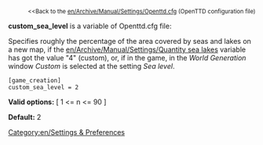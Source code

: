 
:<small><<Back to the [[en/Archive/Manual/Settings/Openttd.cfg]] (OpenTTD configuration file)</small>


'''custom_sea_level''' is a variable of Openttd.cfg file:

Specifies roughly the percentage of the area covered by seas and lakes on a new map, if the [[en/Archive/Manual/Settings/Quantity sea lakes]] variable has got the value "4" (custom), or, if in the game, in the ''World Generation'' window ''Custom'' is selected at the setting ''Sea level''.

<pre>
[game_creation]
custom_sea_level = 2
</pre>

'''Valid options:''' [ 1 <= n <= 90 ]

'''Default:''' 2


[[Category:en/Settings & Preferences]]